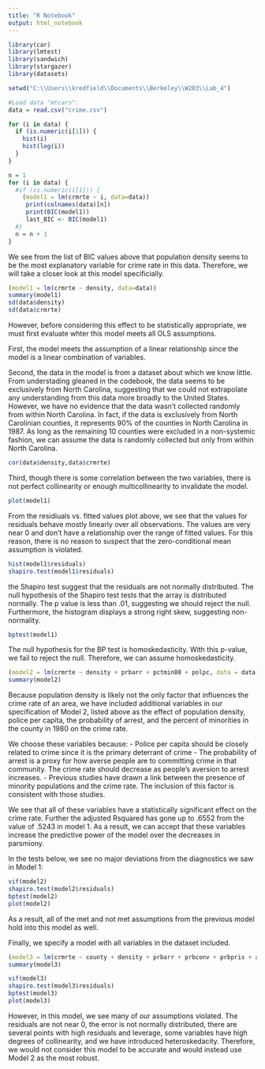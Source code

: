 ---
title: "R Notebook"
output: html_notebook
---



```{r}
library(car)
library(lmtest)
library(sandwich)
library(stargazer)
library(datasets)

setwd("C:\\Users\\kredfield\\Documents\\Berkeley\\W203\\Lab_4")

#Load data "mtcars":
data = read.csv("crime.csv")

```

```{r}
for (i in data) {
  if (is.numeric(i[1])) {
    hist(i)
    hist(log(i))
  }
}
```

```{r}
n = 1
for (i in data) {
  #if (is.numeric(i[1])) {
    (model1 = lm(crmrte ~ i, data=data))
     print(colnames(data)[n])
     print(BIC(model1))
     last_BIC <- BIC(model1)
  #}
  n = n + 1
}

```

We see from the list of BIC values above that population density seems to be the most explanatory variable for crime rate in this data. Therefore, we will take a closer look at this model specificially.

```{r}
(model1 = lm(crmrte ~ density, data=data))
summary(model1)
sd(data$density)
sd(data$crmrte)
```

<!-- The coefficient on population density suggests an increase of population density by one percentage point is associated with an increase in the crime rate of .009 percentage points. Because a normal standard deviation of density is about 1.5 percentage points, we could expect a change in one standard deviation of population density to be associated with an increase in crime of about .013 percentage points, or about three quarters of a standard deviation of crime rate. This could be considered an economically significant effect. -->

However, before considering this effect to be statistically appropriate, we must first evaluate whter this model meets all OLS assumptions.

First, the model meets the assumption of a linear relationship since the model is a linear combination of variables.

Second, the data in the model is from a dataset about which we know little. From understading gleaned in the codebook, the data seems to be exclusively from North Carolina, suggesting that we could not extrapolate any understanding from this data more broadly to the United States. However, we have no evidence that the data wasn't collected randomly from within North Carolina. In fact, if the data is exclusively from North Carolinian counties, it represents 90% of the counties in North Carolina in 1987. As long as the remaining 10 counties were excluded in a non-systemic fashion, we can assume the data is randomly collected but only from within North Carolina.

```{r}
cor(data$density,data$crmrte)
```

Third, though there is some correlation between the two variables, there is not perfect collinearity or enough multicollinearity to invalidate the model.

```{r}
plot(model1)
```

From the residiuals vs. fitted values plot above, we see that the values for residuals behave mostly linearly over all observations. The values are very near 0 and don't have a relationship over the range of fitted values. For this reason, there is no reason to suspect that the zero-conditional mean assumption is violated.

```{r}
hist(model1$residuals)
shapiro.test(model1$residuals)
```

the Shapiro test suggest that the residuals are not normally distributed. The null hypothesis of the Shapiro test tests that the array is distributed normally. The p value is less than .01, suggesting we should reject the null. Furthermore, the histogram displays a strong right skew, suggesting non-normality. 

```{r}
bptest(model1)
```

The null hypothesis for the BP test is homoskedasticity. With this p-value, we fail to reject the null. Therefore, we can assume homoskedasticity.

```{r}
(model2 = lm(crmrte ~ density + prbarr + pctmin80 + polpc, data = data))
summary(model2)
```

Because population density is likely not the only factor that influences the crime rate of an area, we have included additional variables in our specification of Model 2, listed above as the effect of population density, police per capita, the probability of arrest, and the percent of minorities in the county in 1980 on the crime rate.

We choose these variables because:
  - Police per capita should be closely related to crime since it is the primary deterrant of crime
  - The probability of arrest is a proxy for how averse people are to committing crime in that community. The crime rate should decrease as people's aversion to arrest increases.
  - Previous studies have drawn a link between the presence of minority populations and the crime rate. The inclusion of this factor is consistent with those studies.

We see that all of these variables have a statistically significant effect on the crime rate. Further the adjusted Rsquared has gone up to .6552 from the value of .5243 in model 1. As a result, we can accept that these variables increase the predictive power of the model over the decreases in parsmiony. 

In the tests below, we see no major deviations from the diagnostics we saw in Model 1:

```{r}
vif(model2)
shapiro.test(model2$residuals)
bptest(model2)
plot(model2)
```
As a result, all of the met and not met assumptions from the previous model hold into this model as well.

Finally, we specify a model with all variables in the dataset included. 

```{r}
(model3 = lm(crmrte ~ county + density + prbarr + prbconv + prbpris + avgsen + polpc + taxpc + west + central + urban + pctmin80 + wcon + wtuc +wtrd + wfir +wser + wmfg + wfed + wsta + wloc + mix + pctymle, data = data))
summary(model3)
```

```{r}
vif(model3)
shapiro.test(model3$residuals)
bptest(model3)
plot(model3)
```

However, in this model, we see many of our assumptions violated. The residuals are not near 0, the error is not normally distributed, there are several points with high residuals and leverage, some variables have high degrees of collinearity, and we have introduced heteroskedacity. Therefore, we would not consider this model to be accurate and would instead use Model 2 as the most robust.

